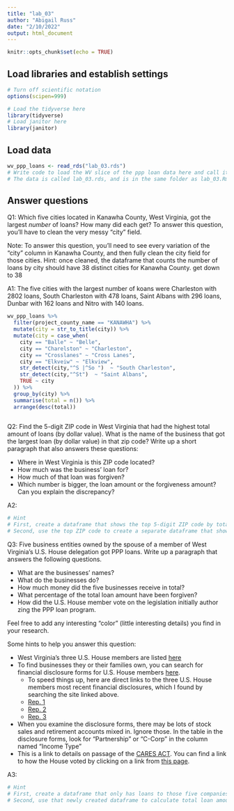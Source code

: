```yaml
---
title: "lab_03"
author: "Abigail Russ"
date: "2/10/2022"
output: html_document
---
```


```r
knitr::opts_chunk$set(echo = TRUE)
```

## Load libraries and establish settings
```r
# Turn off scientific notation
options(scipen=999)

# Load the tidyverse here
library(tidyverse)
# Load janitor here
library(janitor)
```

## Load data
```r
wv_ppp_loans <- read_rds("lab_03.rds")
# Write code to load the WV slice of the ppp loan data here and call it wv_ppp_loans.
# The data is called lab_03.rds, and is in the same folder as lab_03.Rmd (this data notebook)


```

## Answer questions

Q1: Which five cities located in Kanawha County, West Virginia, got the largest _number_ of loans? How many did each get? To answer this question, you'll have to clean the very messy "city" field.

Note: To answer this question, you'll need to see every variation of the "city" column in Kanawha County, and then fully clean the city field for those cities. Hint: once cleaned, the dataframe that counts the number of loans by city should have 38 distinct cities for Kanawha County.  get down to 38

A1: The five cities with the largest number of koans were Charleston with 2802 loans, South Charleston with	478	loans, Saint Albans	with 296 loans, Dunbar with 162 loans and Nitro with  140 loans. 

```r
wv_ppp_loans %>% 
  filter(project_county_name == "KANAWHA") %>% 
  mutate(city = str_to_title(city)) %>% 
  mutate(city = case_when(
    city == "Balle" ~ "Belle",
    city == "Charelston" ~ "Charleston",
    city == "Crosslanes" ~ "Cross Lanes",
    city == "Elkveiw" ~ "Elkview",
    str_detect(city,"^S |^So ")  ~ "South Charleston",
    str_detect(city,"^St")  ~ "Saint Albans",
    TRUE ~ city
  )) %>% 
  group_by(city) %>% 
  summarise(total = n()) %>% 
  arrange(desc(total))
  

```

Q2: Find the 5-digit ZIP code in West Virginia that had the highest total amount of loans (by dollar value). What is the name of the business that got the largest loan (by dollar value) in that zip code? Write up a short paragraph that also answers these questions:

* Where in West Virginia is this ZIP code located?
* How much was the business' loan for?
* How much of that loan was forgiven?
* Which number is bigger, the loan amount or the forgiveness amount? Can you explain the discrepancy?

A2:

```r
# Hint
# First, create a dataframe that shows the top 5-digit ZIP code by total dollar amount
# Second, use the top ZIP code to create a separate dataframe that shows the business with the biggest loan in that ZIP code.

```

Q3: Five business entities owned by the spouse of a member of West Virginia's U.S. House delegation got PPP loans. Write up a paragraph that answers the following questions.   

  * What are the businesses' names?
  * What do the businesses do?
  * How much money did the five businesses receive in total?
  * What percentage of the total loan amount have been forgiven?
  * How did the U.S. House member vote on the legislation initially author zing the PPP loan program.

Feel free to add any interesting "color" (little interesting details) you find in your research.  

Some hints to help you answer this question:

* West Virginia's three U.S. House members are listed [here](https://www.govtrack.us/congress/members/WV#representatives)
* To find businesses they or their families own, you can search for financial disclosure forms for U.S. House members [here](https://disclosures-clerk.house.gov/PublicDisclosure/FinancialDisclosure#Search).
  * To speed things up, here are direct links to the three U.S. House members most recent financial disclosures, which I found by searching the site linked above.
  * [Rep. 1](https://disclosures-clerk.house.gov/public_disc/financial-pdfs/2020/10042042.pdf)
  * [Rep. 2](https://disclosures-clerk.house.gov/public_disc/financial-pdfs/2020/10040330.pdf)
  * [Rep. 3](https://disclosures-clerk.house.gov/public_disc/financial-pdfs/2020/10042734.pdf)
* When you examine the disclosure forms, there may be lots of stock sales and retirement accounts mixed in.  Ignore those. In the table in the disclosure forms, look for "Partnership" or "C-Corp" in the column named "Income Type"
* This is a link to details on passage of the [CARES ACT](https://www.congress.gov/bill/116th-congress/house-bill/748). You can find a link to how the House voted by clicking on a link from [this page](https://www.congress.gov/bill/116th-congress/house-bill/748/actions).

A3:

```r

# Hint
# First, create a dataframe that only has loans to those five companies
# Second, use that newly created dataframe to calculate total loan amount and percentage forgiven for those companies

```
